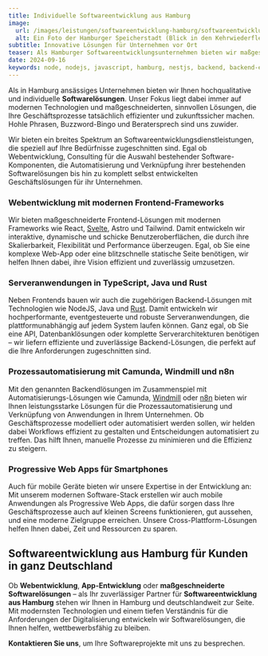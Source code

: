 ```yaml
---
title: Individuelle Softwareentwicklung aus Hamburg
image:
  url: /images/leistungen/softwareentwicklung-hamburg/softwareentwicklung-hamburg.jpg
  alt: Ein Foto der Hamburger Speicherstadt (Blick in den Kehrwiederfleet).
subtitle: Innovative Lösungen für Unternehmen vor Ort
teaser: Als Hamburger Softwareentwicklungsunternehmen bieten wir maßgeschneiderte Lösungen für kleine und mittlere Unternehmen in und um Hamburg. Egal ob Webentwicklung oder systemnahe, native Anwendungen – wir begleiten Sie mit persönlicher Betreuung vor Ort, viel Leidenschaft und modernster Technologie. Erfahren Sie, wie wir Ihre Geschäftsprozesse durch innovative Software optimieren können!
date: 2024-09-16
keywords: node, nodejs, javascript, hamburg, nestjs, backend, backend-entwicklung, beratung, consulting
---
```



Als in Hamburg ansässiges Unternehmen bieten wir Ihnen hochqualitative und individuelle **Softwarelösungen**. Unser Fokus liegt dabei immer auf modernen Technologien und maßgeschneiderten, sinnvollen Lösungen, die Ihre Geschäftsprozesse tatsächlich effizienter und zukunftssicher machen. Hohle Phrasen, Buzzword-Bingo und Beratersprech sind uns zuwider.

Wir bieten ein breites Spektrum an Softwareentwicklungsdienstleistungen, die speziell auf Ihre Bedürfnisse zugeschnitten sind. Egal ob Webentwicklung, Consulting für die Auswahl bestehender Software-Komponenten, die Automatisierung und Verknüpfung ihrer bestehenden Softwarelösungen bis hin zu komplett selbst entwickelten Geschäftslösungen für ihr Unternehmen.

### Webentwicklung mit modernen Frontend-Frameworks
Wir bieten maßgeschneiderte Frontend-Lösungen mit modernen Frameworks wie <ToolTag>React</ToolTag>, [Svelte](https://svelte.dev/), <ToolTag>Astro</ToolTag> und Tailwind. Damit entwickeln wir interaktive, dynamische und schicke Benutzeroberflächen, die durch ihre Skalierbarkeit, Flexibilität und Performance überzeugen. Egal, ob Sie eine komplexe Web-App oder eine blitzschnelle statische Seite benötigen, wir helfen Ihnen dabei, ihre Vision effizient und zuverlässig umzusetzen.

### Serveranwendungen in TypeScript, Java und Rust
Neben Frontends bauen wir auch die zugehörigen Backend-Lösungen mit Technologien wie <ToolTag>NodeJS</ToolTag>, <ToolTag>Java</ToolTag> und [Rust](https://www.rust-lang.org/). Damit entwickeln wir hochperformante, eventgesteuerte und robuste Serveranwendungen, die plattformunabhängig auf jedem System laufen können. Ganz egal, ob Sie eine API, Datenbanklösungen oder komplette Serverarchitekturen benötigen – wir liefern effiziente und zuverlässige Backend-Lösungen, die perfekt auf die Ihre Anforderungen zugeschnitten sind.

### Prozessautomatisierung mit Camunda, Windmill und n8n
Mit den genannten Backendlösungen im Zusammenspiel mit Automatisierungs-Lösungen wie <ToolTag>Camunda</ToolTag>, [Windmill](https://www.windmill.dev/) oder [n8n](https://n8n.io/) bieten wir Ihnen leistungsstarke Lösungen für die Prozessautomatisierung und Verknüpfung von Anwendungen in Ihrem Unternehmen. Ob Geschäftsprozesse modelliert oder automatisiert werden sollen, wir helden dabei Workflows effizient zu gestalten und Entscheidungen automatisiert zu treffen. Das hilft Ihnen, manuelle Prozesse zu minimieren und die Effizienz zu steigern.

### Progressive Web Apps für Smartphones
Auch für mobile Geräte bieten wir unsere Expertise in der Entwicklung an: Mit unserem modernen Software-Stack erstellen wir auch mobile Anwendungen als Progressive Web Apps, die dafür sorgen dass Ihre Geschäftsprozesse auch auf kleinen Screens funktionieren, gut aussehen, und eine moderne Zielgruppe erreichen. Unsere Cross-Plattform-Lösungen helfen Ihnen dabei, Zeit und Ressourcen zu sparen.

## Softwareentwicklung aus Hamburg für Kunden in ganz Deutschland
Ob **Webentwicklung**, **App-Entwicklung** oder **maßgeschneiderte Softwarelösungen** – als Ihr zuverlässiger Partner für **Softwareentwicklung aus Hamburg** stehen wir Ihnen in Hamburg und deutschlandweit zur Seite. Mit modernsten Technologien und einem tiefen Verständnis für die Anforderungen der Digitalisierung entwickeln wir Softwarelösungen, die Ihnen helfen, wettbewerbsfähig zu bleiben.

**Kontaktieren Sie uns**, um Ihre Softwareprojekte mit uns zu besprechen.

<div class="flex gap-4 not-prose items-center justify-center">
  <LinkButton
    variant={'dark'}
    caption={"Gespräch buchen"}
    href={'https://cal.bitbetter.de/team/bitbetter/projekt-anfrage'}
    newTab={true}
  />
  <LinkButton
    variant="grey"
    caption={"E-Mail schreiben"}
    href={'mailto:info@bitbetter.de'}
  />
</div>

